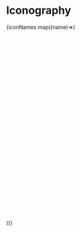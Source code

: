 
<Meta title="Desing System/Iconography" />



# Iconography

<IconGallery>
	{iconNames.map((name)=>(
		<IconItem name={name}>
    	<svg
				className={`w-5 h-5 text-neutral-1000 dark:text-dark-neutral-1000 ${socialIconNames.includes(name)?'fill-neutral-300 dark:fill-dark-neutral-300':''}`}
				viewBox='0 0 32 32'
			>
				<use href={`/assets/icons/${name}.svg#${name}`}></use>
			</svg>
  	</IconItem>
	))}

  
</IconGallery>


